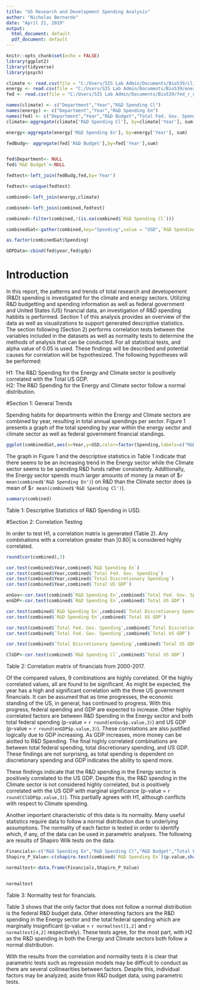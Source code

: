 ---
title: "US Research and Development Spending Analysis"
author: "Nicholas Bernardo"
date: "April 21, 2019"
output:
  html_document: default
  pdf_document: default
---

```{r setup, include=FALSE}
knitr::opts_chunk$set(echo = FALSE)
library(ggplot2)
library(tidyverse)
library(psych)

climate <- read.csv(file = "C:/Users/SIS Lab Admin/Documents/Bio539/climate_spending.csv")
energy <- read.csv(file = "C:/Users/SIS Lab Admin/Documents/Bio539/energy_spending.csv")
fed <- read.csv(file = "C:/Users/SIS Lab Admin/Documents/Bio539/fed_r_d_spending.csv")

names(climate) <- c("Department","Year","R&D Spending Cl")
names(energy) <- c("Department","Year","R&D Spending En")
names(fed) <- c("Department","Year","R&D Budget","Total Fed. Gov. Spending","Total Discretionary Spending","Total US GDP")
climate<-aggregate(climate['R&D Spending Cl'], by=climate['Year'], sum)

energy<-aggregate(energy['R&D Spending En'], by=energy['Year'], sum)

fedBudg<- aggregate(fed['R&D Budget'],by=fed['Year'],sum)


fed$Department<- NULL
fed$`R&D Budget`<-NULL

fedtest<-left_join(fedBudg,fed,by='Year')

fedtest<-unique(fedtest)

combined<-left_join(energy,climate)

combined<-left_join(combined,fedtest)

combined<-filter(combined,!(is.na(combined$`R&D Spending Cl`)))

combinedGat<-gather(combined,key="Spending",value = "USD",`R&D Spending En`:`Total US GDP`)

as.factor(combinedGat$Spending)

GDPData<-cbind(fed$year,fed$gdp)


```

# Introduction

  In this report, the patterns and trends of total research and developement (R&D) spending is investigated for the climate and energy sectors. Utilizing R&D budgetting and spending information as well as federal government and United States (US) financial data, an investigation of R&D spending habbits is performed. Section 1 of this analysis provides an overview of the data as well as visualizations to support generated descriptive statistics. The section following (Section 2) performs correlation tests between the variables included in the datasets as well as normality tests to determine the methods of analysis that can be conducted. For all statistical tests, and alpha value of 0.05 is used. These findings will be described and potential causes for correlation will be hypothesized. 
  The following hypotheses will be performed:  

  H1: The R&D Spending for the Energy and Climate sector is positively correlated with the Total US GDP.  
  H2: The R&D Spending for the Energy and Climate sector follow a normal distribution.  
    
  
#Section 1: General Trends
  
  Spending habits for departments within the Energy and Climate sectors are combined by year, resulting in total annual spendings per sector. Figure 1 presents a graph of the total spending by year within the energy sector and climate sector as well as federal government financial standings.   
  
```{r, echo=FALSE,results='hide',fig.keep='all'}

ggplot(combinedGat,aes(x=Year,y=USD,color=factor(Spending,labels=c("R&D Spending (Climate)","R&D Spending (Energy)","R&D Budget","Total Federal Spending","Total Discretionary Spending","US GDP"))))+geom_point()+geom_line()+scale_color_discrete(name="Financials")+ylab("USD")+ggtitle("Figure 1: Financial Behavior 2000-2017")
```

 The graph in Figure 1 and the descriptive statistics in Table 1 indicate that there seems to be an increasing trend in the Energy sector while the Climate sector seems to be spending R&D funds rather consistently. Additionally, the Energy sector spends much larger amounts of money (a mean of \$`r mean(combined$'R&D Spending En')`) on R&D than the Climate sector does (a mean of \$`r mean(combined$'R&D Spending Cl')`).
```{r, echo=FALSE,fig.keep='all'}
summary(combined)

```
Table 1: Descriptive Statistics of R&D Spending in USD.    


#Section 2: Correlation Testing

  In order to test H1, a correlation matrix is generated (Table 2). Any combinations with a correlation greater than |0.80| is considered highly correlated. 
  
```{r, echo=FALSE,fig.keep='all'}

round(cor(combined),3)

```
```{r echo=FALSE,results='hide'}
cor.test(combined$Year,combined$`R&D Spending En`)
cor.test(combined$Year,combined$`Total Fed. Gov. Spending`)
cor.test(combined$Year,combined$`Total Discretionary Spending`)
cor.test(combined$Year,combined$`Total US GDP`)

enGov<-cor.test(combined$`R&D Spending En`,combined$`Total Fed. Gov. Spending`)
enGDP<-cor.test(combined$`R&D Spending En`,combined$`Total US GDP`)

cor.test(combined$`R&D Spending En`,combined$`Total Discretionary Spending`)
cor.test(combined$`R&D Spending En`,combined$`Total US GDP`)

cor.test(combined$`Total Fed. Gov. Spending`,combined$`Total Discretionary Spending`)
cor.test(combined$`Total Fed. Gov. Spending`,combined$`Total US GDP`)

cor.test(combined$`Total Discretionary Spending`,combined$`Total US GDP`)

ClGDP<-cor.test(combined$`R&D Spending Cl`,combined$`Total US GDP`)
```
 Table 2: Correlation matrix of financials from 2000-2017.  
 
 
 
  Of the compared values, 9 combinations are highly correlated. Of the highly correlated values, all are found to be significant. As might be expected, the year has a high and significant correlation with the three US government financials. It can be assumed that as time progresses, the economic standing of the US, in general, has continued to progress. With this progress,  federal spending and GDP are expected to increase. Other highly correlated factors are between R&D Spending in the Energy sector and both total federal spending (p-value = `r round(enGov$p.value,3)`) and US GDP (p-value = `r round(enGDP$p.value,3)`). These correlations are also justified logically due to GDP increasing. As GDP increases, more money can be alotted to R&D Spending. The final highly correlated combinations are between total federal spending, total discretionary spending, and US GDP. These findings are not surprising, as total spending is dependent on discretionary spending and GDP indicates the ability to spend more.  
  
  These findings indicate that the R&D spending in  the Energy sector is positively correlated to the US GDP. Despite this, the R&D spending in the Climate sector is not considered highly correlated, but is positively correlated with the US GDP with marginal significance (p-value = `r round(ClGDP$p.value,3)`). This partially agrees with H1, although conflicts with respect to Climate spending.
    
  Another important characteristic of this data is its normality. Many useful statistics require data to follow a normal distribution due to underlying assumptions. The normality of each factor is tested in order to identify which, if any, of the data can be used in parametric analyses. The following are results of Shapiro  Wilk tests on the data:
  
```{r}
Financials<-c("R&D Spending En","R&D Spending Cl","R&D Budget","Total Fed. Gov. Spending","Total Discretionary Spending","Total US GDP")
Shapiro_P_Value<-c(shapiro.test(combined$`R&D Spending En`)$p.value,shapiro.test(combined$`R&D Spending Cl`)$p.value,shapiro.test(combined$`R&D Budget`)$p.value,shapiro.test(combined$`Total Fed. Gov. Spending`)$p.value,shapiro.test(combined$`Total Discretionary Spending`)$p.value,shapiro.test(combined$`Total US GDP`)$p.value)

normaltest<-data.frame(Financials,Shapiro_P_Value)


normaltest
```
Table 3: Normality test for financials.  

Table 3 shows that the only factor that does not follow a normal distribution is the federal R&D budget data. Other interesting factors are the R&D spending in the Energy sector and the total federal spending which are marginally insignificant (p-value = `r normaltest[1,2]` and `r normaltest[4,2]` respectively). These tests agree, for the most part, with H2 as the R&D spending in both the Energy and Climate sectors both follow a normal distribution.   

With the results from the correlation and normality tests it is clear that parametric tests such as regression models may be difficult to conduct as there are several collinearities between factors. Despite this, individual factors may be analyzed, aside from R&D budget data, using parametric tests. 